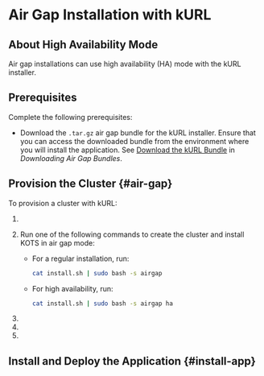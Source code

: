 
# Air Gap Installation with kURL

<IntroEmbedded/>

<IntroAirGap/>

<KurlAbout/>

## About High Availability Mode

Air gap installations can use high availability (HA) mode with the kURL installer.

<HaLoadBalancerAbout/>

## Prerequisites

Complete the following prerequisites:

<PrereqsEmbeddedCluster/>

<AirGapBundle/>

<LicenseFile/>

* Download the `.tar.gz` air gap bundle for the kURL installer. Ensure that you can access the downloaded bundle from the environment where you will install the application. See [Download the kURL Bundle](/vendor/releases-download-airgap-bundles#installer-bundle) in _Downloading Air Gap Bundles_.

<HaLoadBalancerPrereq/>

## Provision the Cluster {#air-gap}

<ProvisionClusterIntro/>

<KotsAbout/>

To provision a cluster with kURL:

1. <ExtractKurlBundle/>

1. Run one of the following commands to create the cluster and install KOTS in air gap mode: 

    - For a regular installation, run:

      ```bash
      cat install.sh | sudo bash -s airgap
      ```

    - For high availability, run:

      ```bash
      cat install.sh | sudo bash -s airgap ha
      ```

1. <HAStep/>

1. <LoginPassword/>

1. <ContinueToInstall/>

## Install and Deploy the Application {#install-app} 

<AppInstallIntroAirGap/>
  
<InstallApp/>